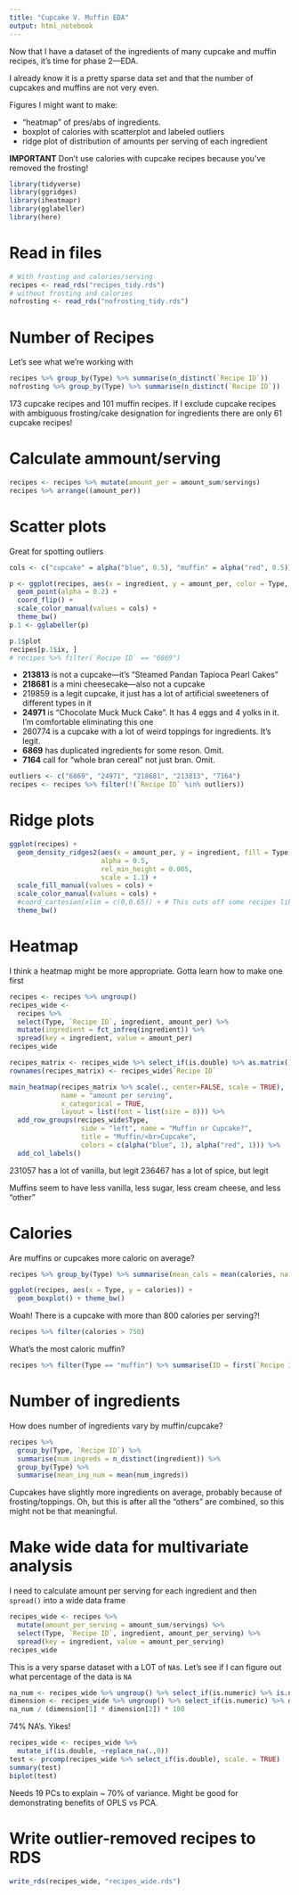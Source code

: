 ```yaml
---
title: "Cupcake V. Muffin EDA"
output: html_notebook
---
```


Now that I have a dataset of the ingredients of many cupcake and muffin recipes, it's time for phase 2---EDA.

I already know it is a pretty sparse data set and that the number of cupcakes and muffins are not very even.

Figures I might want to make:

- "heatmap" of pres/abs of ingredients.
- boxplot of calories with scatterplot and labeled outliers
- ridge plot of distribution of amounts per serving of each ingredient


**IMPORTANT** Don't use calories with cupcake recipes because you've removed the frosting!
```r
library(tidyverse)
library(ggridges)
library(iheatmapr)
library(gglabeller)
library(here)
```

# Read in files
```r
# With frosting and calories/serving
recipes <- read_rds("recipes_tidy.rds")
# without frosting and calories
nofrosting <- read_rds("nofrosting_tidy.rds")
```

# Number of Recipes
Let's see what we're working with
```r
recipes %>% group_by(Type) %>% summarise(n_distinct(`Recipe ID`))
nofrosting %>% group_by(Type) %>% summarise(n_distinct(`Recipe ID`))
```
173 cupcake recipes and 101 muffin recipes.  If I exclude cupcake recipes with ambiguous frosting/cake designation for ingredients there are only 61 cupcake recipes!

# Calculate ammount/serving
```r
recipes <- recipes %>% mutate(amount_per = amount_sum/servings)
recipes %>% arrange((amount_per))
```


# Scatter plots
Great for spotting outliers
```r
cols <- c("cupcake" = alpha("blue", 0.5), "muffin" = alpha("red", 0.5))

p <- ggplot(recipes, aes(x = ingredient, y = amount_per, color = Type, label = `Recipe ID`)) +
  geom_point(alpha = 0.2) +
  coord_flip() +
  scale_color_manual(values = cols) +
  theme_bw()
p.1 <- gglabeller(p)
```
```r
p.1$plot
recipes[p.1$ix, ]
# recipes %>% filter(`Recipe ID` == "6869")
```

- **213813** is not a cupcake---it's "Steamed Pandan Tapioca Pearl Cakes"
- **218681** is a mini cheesecake---also not a cupcake
- 219859 is a legit cupcake, it just has a lot of artificial sweeteners of different types in it
- **24971** is "Chocolate Muck Muck Cake".  It has 4 eggs and 4 yolks in it.  I'm comfortable eliminating this one
- 260774 is a cupcake with a lot of weird toppings for ingredients.  It's legit.
- **6869** has duplicated ingredients for some reson.  Omit.
- **7164** call for "whole bran cereal" not just bran.  Omit.

```r
outliers <- c("6869", "24971", "218681", "213813", "7164")
recipes <- recipes %>% filter(!(`Recipe ID` %in% outliers))
```

# Ridge plots
```r
ggplot(recipes) +
  geom_density_ridges2(aes(x = amount_per, y = ingredient, fill = Type, color = Type),
                       alpha = 0.5,
                       rel_min_height = 0.005,
                       scale = 1.1) +
  scale_fill_manual(values = cols) +
  scale_color_manual(values = cols) +
  #coord_cartesian(xlim = c(0,0.65)) + # This cuts off some recipes like one with 4 eggs.
  theme_bw()
```
# Heatmap
I think a heatmap might be more appropriate.  Gotta learn how to make one first
```r
recipes <- recipes %>% ungroup()
recipes_wide <-
  recipes %>%
  select(Type, `Recipe ID`, ingredient, amount_per) %>%
  mutate(ingredient = fct_infreq(ingredient)) %>% 
  spread(key = ingredient, value = amount_per)
recipes_wide
```
```r
recipes_matrix <- recipes_wide %>% select_if(is.double) %>% as.matrix()
rownames(recipes_matrix) <- recipes_wide$`Recipe ID`
```
```r
main_heatmap(recipes_matrix %>% scale(., center=FALSE, scale = TRUE),
             name = "amount per serving",
             x_categorical = TRUE,
             layout = list(font = list(size = 8))) %>%
  add_row_groups(recipes_wide$Type,
                  side = "left", name = "Muffin or Cupcake?",
                  title = "Muffin/<br>Cupcake",
                  colors = c(alpha("blue", 1), alpha("red", 1))) %>%
  add_col_labels()
```

231057 has a lot of vanilla, but legit
236467 has a lot of spice, but legit

Muffins seem to have less vanilla, less sugar, less cream cheese, and less "other"


# Calories
Are muffins or cupcakes more caloric on average?

```r
recipes %>% group_by(Type) %>% summarise(mean_cals = mean(calories, na.rm = TRUE))
```
```r
ggplot(recipes, aes(x = Type, y = calories)) +
  geom_boxplot() + theme_bw()
```

Woah! There is a cupcake with more than 800 calories per serving?!
```r
recipes %>% filter(calories > 750)
```
What's the most caloric muffin?
```r
recipes %>% filter(Type == "muffin") %>% summarise(ID = first(`Recipe ID`), calories = max(calories))
```

# Number of ingredients
How does number of ingredients vary by muffin/cupcake?

```r
recipes %>%
  group_by(Type, `Recipe ID`) %>%
  summarise(num_ingreds = n_distinct(ingredient)) %>% 
  group_by(Type) %>% 
  summarise(mean_ing_num = mean(num_ingreds))
```
Cupcakes have slightly more ingredients on average, probably because of frosting/toppings.  Oh, but this is after all the "others" are combined, so this might not be that meaningful.

# Make wide data for multivariate analysis
I need to calculate amount per serving for each ingredient and then `spread()` into a wide data frame
```r
recipes_wide <- recipes %>%
  mutate(amount_per_serving = amount_sum/servings) %>% 
  select(Type, `Recipe ID`, ingredient, amount_per_serving) %>% 
  spread(key = ingredient, value = amount_per_serving)
recipes_wide
```

This is a very sparse dataset with a LOT of `NA`s.  Let's see if I can figure out what percentage of the data is `NA`
```r
na_num <- recipes_wide %>% ungroup() %>% select_if(is.numeric) %>% is.na() %>% sum()
dimension <- recipes_wide %>% ungroup() %>% select_if(is.numeric) %>% dim()
na_num / (dimension[1] * dimension[2]) * 100
```
74% NA's.  Yikes!
```r
recipes_wide <- recipes_wide %>% 
  mutate_if(is.double, ~replace_na(.,0))
test <- prcomp(recipes_wide %>% select_if(is.double), scale. = TRUE)
summary(test)
biplot(test)
```

Needs 19 PCs to explain ~ 70% of variance.  Might be good for demonstrating benefits of OPLS vs PCA.

# Write outlier-removed recipes to RDS
```r
write_rds(recipes_wide, "recipes_wide.rds")
```

